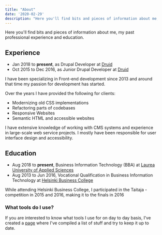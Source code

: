 ```yaml
---
title: "About"
date: '2020-02-29'
description: "Here you'll find bits and pieces of information about me, my past professional experience and education."
---
```

Here you'll find bits and pieces of information about me, my past professional experience and education.

## Experience

- Jan 2018 to **present**, as Drupal Developer at [Druid](https://druid.fi)
- Oct 2015 to Dec 2016, as Junior Drupal Developer at [Druid](https://druid.fi) 

I have been specializing in Front-end development since 2013 and around that time my passion for development has started.

Over the years I have provided the following for clients:
- Modernizing old CSS implementations
- Refactoring parts of codebases
- Responsive Websites
- Semantic HTML and accessible websites

I have extensive knowledge of working with CMS systems and experience in large-scale web service projects. I mostly have been responsible for user interface design and accessibility.


## Education

- Aug 2018 to **present**, Business Information Technology (BBA) at [Laurea University of Applied Sciences](https://www.laurea.fi/)
- Aug 2013 to Jun 2016, Vocational Qualification in Business Information Technology at [Helsinki Business College](https://www.bc.fi/)


While attending Helsinki Business College, I participated in the Taitaja -competition in 2015 and 2016, making it to the finals in 2016

### What tools do I use?

If you are interested to know what tools I use for on day to day basis, I've created a [page](/uses) where I've compiled a list of stuff and try to keep it up to date.